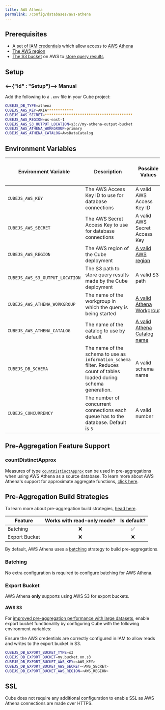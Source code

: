 ```yaml
---
title: AWS Athena
permalink: /config/databases/aws-athena
---
```


## Prerequisites

- [A set of IAM credentials][aws-docs-athena-access] which allow access to [AWS
  Athena][aws-athena]
- [The AWS region][aws-docs-regions]
- [The S3 bucket][aws-s3] on AWS to [store query results][aws-docs-athena-query]

## Setup

### <--{"id" : "Setup"}--> Manual

Add the following to a `.env` file in your Cube project:

```bash
CUBEJS_DB_TYPE=athena
CUBEJS_AWS_KEY=AKIA************
CUBEJS_AWS_SECRET=****************************************
CUBEJS_AWS_REGION=us-east-1
CUBEJS_AWS_S3_OUTPUT_LOCATION=s3://my-athena-output-bucket
CUBEJS_AWS_ATHENA_WORKGROUP=primary
CUBEJS_AWS_ATHENA_CATALOG=AwsDataCatalog
```

## Environment Variables

| Environment Variable            | Description                                                                         | Possible Values                                  | Required | [Supports multiple data sources?][ref-config-multiple-ds-decorating-env] |
| ------------------------------- | ----------------------------------------------------------------------------------- | ------------------------------------------------ | :------: | :----------------------------------------------------------------------: |
| `CUBEJS_AWS_KEY`                | The AWS Access Key ID to use for database connections                               | A valid AWS Access Key ID                        |    ✅    |                                    ✅                                    |
| `CUBEJS_AWS_SECRET`             | The AWS Secret Access Key to use for database connections                           | A valid AWS Secret Access Key                    |    ✅    |                                    ✅                                    |
| `CUBEJS_AWS_REGION`             | The AWS region of the Cube deployment                                               | [A valid AWS region][aws-docs-regions]           |    ✅    |                                    ✅                                    |
| `CUBEJS_AWS_S3_OUTPUT_LOCATION` | The S3 path to store query results made by the Cube deployment                      | A valid S3 path                                  |    ❌    |                                    ✅                                    |
| `CUBEJS_AWS_ATHENA_WORKGROUP`   | The name of the workgroup in which the query is being started                       | [A valid Athena Workgroup][aws-athena-workgroup] |    ❌    |                                    ✅                                    |
| `CUBEJS_AWS_ATHENA_CATALOG`     | The name of the catalog to use by default                                           | [A valid Athena Catalog name][awsdatacatalog]    |    ❌    |                                    ✅                                    |
| `CUBEJS_DB_SCHEMA`     | The name of the schema to use as `information_schema` filter. Reduces count of tables loaded during schema generation.                                           | A valid schema name    |    ❌    |                                    ✅                                    |
| `CUBEJS_CONCURRENCY`            | The number of concurrent connections each queue has to the database. Default is `5` | A valid number                                   |    ❌    |                                    ❌                                    |

## Pre-Aggregation Feature Support

### countDistinctApprox

Measures of type
[`countDistinctApprox`][ref-schema-ref-types-formats-countdistinctapprox] can be
used in pre-aggregations when using AWS Athena as a source database. To learn
more about AWS Athena's support for approximate aggregate functions, [click
here][aws-athena-docs-approx-agg-fns].

## Pre-Aggregation Build Strategies

<InfoBox>

To learn more about pre-aggregation build strategies, [head
here][ref-caching-using-preaggs-build-strats].

</InfoBox>

| Feature       | Works with read-only mode? | Is default? |
| ------------- | :------------------------: | :---------: |
| Batching      |             ❌             |     ✅      |
| Export Bucket |             ❌             |     ❌      |

By default, AWS Athena uses a [batching][self-preaggs-batching] strategy to
build pre-aggregations.

### Batching

No extra configuration is required to configure batching for AWS Athena.

### Export Bucket

<WarningBox>

AWS Athena **only** supports using AWS S3 for export buckets.

</WarningBox>

#### AWS S3

For [improved pre-aggregation performance with large
datasets][ref-caching-large-preaggs], enable export bucket functionality by
configuring Cube with the following environment variables:

<InfoBox>

Ensure the AWS credentials are correctly configured in IAM to allow reads and
writes to the export bucket in S3.

</InfoBox>

```bash
CUBEJS_DB_EXPORT_BUCKET_TYPE=s3
CUBEJS_DB_EXPORT_BUCKET=my.bucket.on.s3
CUBEJS_DB_EXPORT_BUCKET_AWS_KEY=<AWS_KEY>
CUBEJS_DB_EXPORT_BUCKET_AWS_SECRET=<AWS_SECRET>
CUBEJS_DB_EXPORT_BUCKET_AWS_REGION=<AWS_REGION>
```

## SSL

Cube does not require any additional configuration to enable SSL as AWS Athena
connections are made over HTTPS.

[aws-athena]: https://aws.amazon.com/athena
[aws-athena-workgroup]:
  https://docs.aws.amazon.com/athena/latest/ug/workgroups-benefits.html
[awsdatacatalog]:
  https://docs.aws.amazon.com/athena/latest/ug/understanding-tables-databases-and-the-data-catalog.html
[aws-s3]: https://aws.amazon.com/s3/
[aws-docs-athena-access]:
  https://docs.aws.amazon.com/athena/latest/ug/security-iam-athena.html
[aws-docs-athena-query]:
  https://docs.aws.amazon.com/athena/latest/ug/querying.html
[aws-docs-regions]:
  https://docs.aws.amazon.com/AWSEC2/latest/UserGuide/using-regions-availability-zones.html#concepts-available-regions
[aws-athena-docs-approx-agg-fns]:
  https://prestodb.io/docs/0.217/functions/aggregate.html#approximate-aggregate-functions
[ref-caching-large-preaggs]: /caching/using-pre-aggregations#export-bucket
[ref-caching-using-preaggs-build-strats]:
  /caching/using-pre-aggregations#pre-aggregation-build-strategies
[ref-config-multiple-ds-decorating-env]:
  /config/multiple-data-sources#configuring-data-sources-with-environment-variables-decorated-environment-variables
[ref-schema-ref-types-formats-countdistinctapprox]:
  /schema/reference/types-and-formats#count-distinct-approx
[self-preaggs-batching]: #batching
